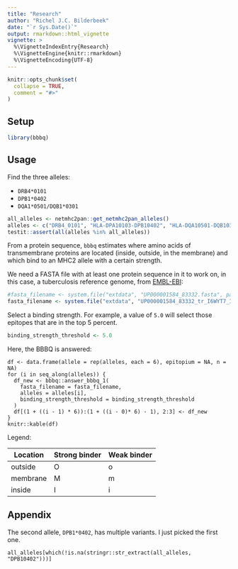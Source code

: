 ```yaml
---
title: "Research"
author: "Richel J.C. Bilderbeek"
date: "`r Sys.Date()`"
output: rmarkdown::html_vignette
vignette: >
  %\VignetteIndexEntry{Research}
  %\VignetteEngine{knitr::rmarkdown}
  %\VignetteEncoding{UTF-8}
---
```


```r
knitr::opts_chunk$set(
  collapse = TRUE,
  comment = "#>"
)
```

## Setup

```r
library(bbbq)
```

## Usage

Find the three alleles:

 * `DRB4*0101` 
 * `DPB1*0402`
 * `DQA1*0501/DQB1*0301`

```r
all_alleles <- netmhc2pan::get_netmhc2pan_alleles()
alleles <- c("DRB4_0101", "HLA-DPA10103-DPB10402", "HLA-DQA10501-DQB10301")
testit::assert(all(alleles %in% all_alleles))
```



From a protein sequence, `bbbq` estimates where amino acids of transmembrane proteins 
are located (inside, outside, in the membrane) and which bind to an MHC2
allele with a certain strength.

We need a FASTA file with at least one protein sequence in it to work on,
in this case, a tuberculosis reference genome, from [EMBL-EBI](https://www.ebi.ac.uk/reference_proteomes):

```r
#fasta_filename <- system.file("extdata", "UP000001584_83332.fasta", package = "bbbq")
fasta_filename <- system.file("extdata", "UP000001584_83332_tr_I6WYT7_I6WYT7_MYCTU.fasta", package = "bbbq")
```


Select a binding strength. For example, a value of `5.0` will select
those epitopes that are in the top 5 percent.

```r
binding_strength_threshold <- 5.0
```

Here, the BBBQ is answered:

```
df <- data.frame(allele = rep(alleles, each = 6), epitopium = NA, n = NA) 
for (i in seq_along(alleles)) {
  df_new <- bbbq::answer_bbbq_1(
    fasta_filename = fasta_filename,
    alleles = alleles[i],
    binding_strength_threshold = binding_strength_threshold
  )
  df[(1 + ((i - 1) * 6)):(1 + ((i - 0)* 6) - 1), 2:3] <- df_new
}
knitr::kable(df)
```



Legend:

Location|Strong binder|Weak binder
--------|-------------|-----------
outside |O            |o
membrane|M            |m
inside  |I            |i

## Appendix

The second allele, `DPB1*0402`, has multiple variants. I just picked the first one.

```
all_alleles[which(!is.na(stringr::str_extract(all_alleles, "DPB10402")))]
```

